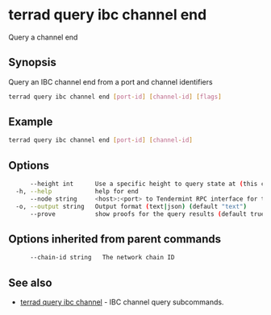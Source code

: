 # terrad query ibc channel end

Query a channel end

## Synopsis

Query an IBC channel end from a port and channel identifiers

```sh Terrad
terrad query ibc channel end [port-id] [channel-id] [flags]
```

## Example
```sh Terrad
terrad query ibc channel end [port-id] [channel-id]
```

## Options

```sh Terrad
      --height int      Use a specific height to query state at (this can error if the node is pruning state)
  -h, --help            help for end
      --node string     <host>:<port> to Tendermint RPC interface for this chain (default "tcp://localhost:26657")
  -o, --output string   Output format (text|json) (default "text")
      --prove           show proofs for the query results (default true)
```

## Options inherited from parent commands

```sh Terrad
      --chain-id string   The network chain ID
```

## See also

* [terrad query ibc channel](./terrad_query_ibc_channel.mdx)	 - IBC channel query subcommands.


